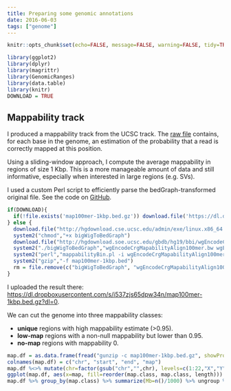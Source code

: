 ```yaml
---
title: Preparing some genomic annotations
date: 2016-06-03
tags: ["genome"]
---
```


```r
knitr::opts_chunk$set(echo=FALSE, message=FALSE, warning=FALSE, tidy=TRUE, tidy.opts=list(width.cutoff=50), fig.width=8)
```

```r
library(ggplot2)
library(dplyr)
library(magrittr)
library(GenomicRanges)
library(data.table)
library(knitr)
DOWNLOAD = TRUE
```

## Mappability track

I produced a mappability track from the UCSC track. The [raw file](http://hgdownload.soe.ucsc.edu/gbdb/hg19/bbi/wgEncodeCrgMapabilityAlign100mer.bw) contains, for each base in the genome, an estimation of the probability that a read is correctly mapped at this position. 

Using a sliding-window approach, I compute the average mappability in regions of size 1 Kbp.
This is a more manageable amount of data and still informative, especially when interested in large regions (e.g. SVs).

I used a custom Perl script to efficiently parse the bedGraph-transformed original file. See the code on [GitHub](https://github.com/jmonlong/Hippocamplus/blob/gh-pages/_source/mappabilityBin.pl).

```r
if(DOWNLOAD){
  if(!file.exists('map100mer-1kbp.bed.gz')) download.file('https://dl.dropboxusercontent.com/s/i537zjs65dpw34n/map100mer-1kbp.bed.gz?dl=0', 'map100mer-1kbp.bed.gz')
} else {
  download.file("http://hgdownload.cse.ucsc.edu/admin/exe/linux.x86_64.v287/bigWigToBedGraph","bigWigToBedGraph")
  system2("chmod","+x bigWigToBedGraph")
  download.file("http://hgdownload.soe.ucsc.edu/gbdb/hg19/bbi/wgEncodeCrgMapabilityAlign100mer.bw","wgEncodeCrgMapabilityAlign100mer.bw")
  system2("./bigWigToBedGraph","wgEncodeCrgMapabilityAlign100mer.bw wgEncodeCrgMapabilityAlign100mer.bed")
  system2("perl","mappabilityBin.pl -i wgEncodeCrgMapabilityAlign100mer.bed -o map100mer-1kbp.bed -bin 1000")
  system2("gzip","-f map100mer-1kbp.bed")
  rm = file.remove(c("bigWigToBedGraph", "wgEncodeCrgMapabilityAlign100mer.bw", "wgEncodeCrgMapabilityAlign100mer.bed"))
}
```

I uploaded the result there: [https://dl.dropboxusercontent.com/s/i537zjs65dpw34n/map100mer-1kbp.bed.gz?dl=0](https://dl.dropboxusercontent.com/s/i537zjs65dpw34n/map100mer-1kbp.bed.gz?dl=0).

We can cut the genome into three mappability classes:

+ **unique** regions with high mappability estimate (>0.95).
+ **low-map** regions with a non-null mappability but lower than 0.95.
+ **no-map** regions with mappability 0.

```r
map.df = as.data.frame(fread("gunzip -c map100mer-1kbp.bed.gz", showProgress = FALSE))
colnames(map.df) = c("chr", "start", "end", "map")
map.df %<>% mutate(chr=factor(gsub("chr","",chr), levels=c(1:22,"X","Y"))) %>% filter(!is.na(chr)) %>% mutate(map.class=ifelse(map>.95,"unique", "low-map"), map.class=ifelse(map==0,"no-map", map.class))
ggplot(map.df, aes(x=map, fill=reorder(map.class, map.class, length))) + geom_histogram() + theme_bw() + ylab("number of 1 kb bins") + scale_fill_brewer(palette="Set1", name="map class") + theme(legend.position='bottom')
map.df %>% group_by(map.class) %>% summarize(Mb=n()/1000) %>% ungroup %>% mutate(prop=Mb/sum(Mb)) %>% arrange(desc(Mb)) %>% kable(digits=3)
```
